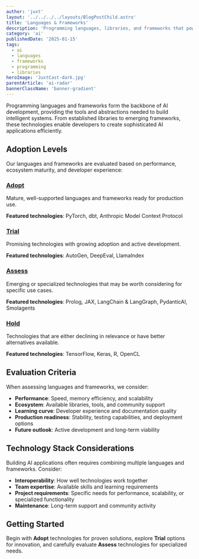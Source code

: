 ```yaml
---
author: 'juxt'
layout: '../../../../layouts/BlogPostChild.astro'
title: 'Languages & Frameworks'
description: 'Programming languages, libraries, and frameworks that power AI development'
category: 'ai'
publishedDate: '2025-01-15'
tags:
  - ai
  - languages
  - frameworks
  - programming
  - libraries
heroImage: 'JuxtCast-dark.jpg'
parentArticle: 'ai-radar'
bannerClassName: 'banner-gradient'
---
```


Programming languages and frameworks form the backbone of AI development, providing the tools and abstractions needed to build intelligent systems. From established libraries to emerging frameworks, these technologies enable developers to create sophisticated AI applications efficiently.

## Adoption Levels

Our languages and frameworks are evaluated based on performance, ecosystem maturity, and developer experience:

### [Adopt](/blog/ai-radar/languages-frameworks/adopt/)

Mature, well-supported languages and frameworks ready for production use.

**Featured technologies**: PyTorch, dbt, Anthropic Model Context Protocol

### [Trial](/blog/ai-radar/languages-frameworks/trial/)

Promising technologies with growing adoption and active development.

**Featured technologies**: AutoGen, DeepEval, LlamaIndex

### [Assess](/blog/ai-radar/languages-frameworks/assess/)

Emerging or specialized technologies that may be worth considering for specific use cases.

**Featured technologies**: Prolog, JAX, LangChain & LangGraph, PydanticAI, Smolagents

### [Hold](/blog/ai-radar/languages-frameworks/hold/)

Technologies that are either declining in relevance or have better alternatives available.

**Featured technologies**: TensorFlow, Keras, R, OpenCL

## Evaluation Criteria

When assessing languages and frameworks, we consider:

- **Performance**: Speed, memory efficiency, and scalability
- **Ecosystem**: Available libraries, tools, and community support
- **Learning curve**: Developer experience and documentation quality
- **Production readiness**: Stability, testing capabilities, and deployment options
- **Future outlook**: Active development and long-term viability

## Technology Stack Considerations

Building AI applications often requires combining multiple languages and frameworks. Consider:

- **Interoperability**: How well technologies work together
- **Team expertise**: Available skills and learning requirements
- **Project requirements**: Specific needs for performance, scalability, or specialized functionality
- **Maintenance**: Long-term support and community activity

## Getting Started

Begin with **Adopt** technologies for proven solutions, explore **Trial** options for innovation, and carefully evaluate **Assess** technologies for specialized needs.
